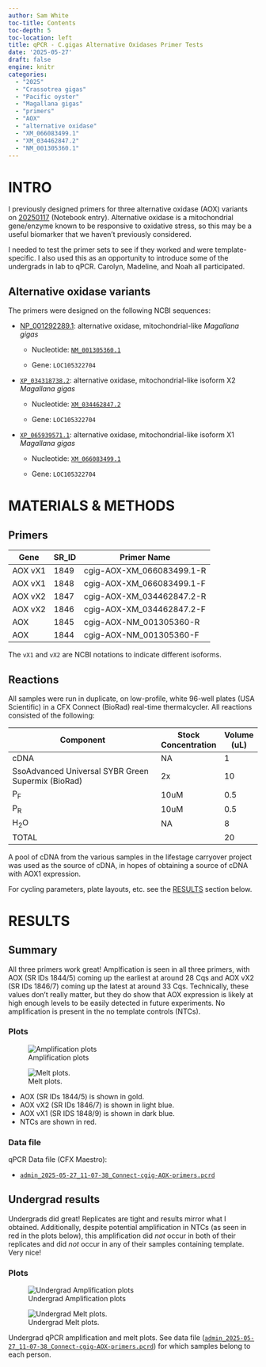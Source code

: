 ```yaml
---
author: Sam White
toc-title: Contents
toc-depth: 5
toc-location: left
title: qPCR - C.gigas Alternative Oxidases Primer Tests
date: '2025-05-27'
draft: false
engine: knitr
categories: 
  - "2025"
  - "Crassotrea gigas"
  - "Pacific oyster"
  - "Magallana gigas"
  - "primers"
  - "AOX"
  - "alternative oxidase"
  - "XM_066083499.1"
  - "XM_034462847.2"
  - "NM_001305360.1"
---
```

# INTRO

I previously designed primers for three alternative oxidase (AOX) variants on [20250117](../2025-01-17-Primer-Design---C.gigas-Alternative-Oxidase-AOX-Variants-Using-Primer3/index.qmd) (Notebook entry). Alternative oxidase is a mitochondrial gene/enzyme known to be
responsive to oxidative stress, so this may be a useful biomarker that
we haven’t previously considered.

I needed to test the primer sets to see if they worked and were template-specific. I also used this as an opportunity to introduce some of the undergrads in lab to qPCR. Carolyn, Madeline, and Noah all participated.


## Alternative oxidase variants

The primers were designed on the following NCBI sequences:

- [NP_001292289.1](https://www.ncbi.nlm.nih.gov/protein/NP_001292289.1?report=genbank&log$=protalign&blast_rank=1&RID=SMV9RMT6013):
  alternative oxidase, mitochondrial-like _Magallana gigas_

  - Nucleotide:
    [`NM_001305360.1`](https://www.ncbi.nlm.nih.gov/nuccore/NM_001305360.1)

  - Gene: `LOC105322704`

- [`XP_034318738.2`](https://www.ncbi.nlm.nih.gov/protein/XP_034318738.2?report=genbank&log$=protalign&blast_rank=2&RID=SMV9RMT6013):
  alternative oxidase, mitochondrial-like isoform X2 _Magallana
  gigas_

  - Nucleotide:
    [`XM_034462847.2`](https://www.ncbi.nlm.nih.gov/nuccore/XM_034462847.2)

  - Gene: `LOC105322704`

- [`XP_065939571.1`](https://www.ncbi.nlm.nih.gov/protein/XP_065939571.1?report=genbank&log$=protalign&blast_rank=3&RID=SMV9RMT6013):
  alternative oxidase, mitochondrial-like isoform X1 _Magallana
  gigas_

  - Nucleotide:
    [`XM_066083499.1`](https://www.ncbi.nlm.nih.gov/nuccore/XM_066083499.1)

  - Gene: `LOC105322704`

# MATERIALS & METHODS

## Primers

| Gene    | SR_ID | Primer Name               |
|---------|-------|---------------------------|
| AOX vX1 | 1849  | cgig-AOX-XM_066083499.1-R |
| AOX vX1 | 1848  | cgig-AOX-XM_066083499.1-F |
| AOX vX2 | 1847  | cgig-AOX-XM_034462847.2-R |
| AOX vX2 | 1846  | cgig-AOX-XM_034462847.2-F |
| AOX     | 1845  | cgig-AOX-NM_001305360-R   |
| AOX     | 1844  | cgig-AOX-NM_001305360-F   |

::: {.callout-note}
The `vX1` and `vX2` are NCBI notations to indicate different isoforms.
:::

## Reactions

All samples were run in duplicate, on low-profile, white 96-well plates (USA Scientific) in a CFX Connect (BioRad) real-time thermalcycler. All reactions consisted of the following:

| Component                                          | Stock Concentration | Volume (uL) |
|----------------------------------------------------|---------------------|-------------|
| cDNA                                               | NA                  | 1           |
| SsoAdvanced Universal SYBR Green Supermix (BioRad) | 2x                  | 10          |
| P<sub>F</sub>                                      | 10uM                | 0.5         |
| P<sub>R</sub>                                      | 10uM                | 0.5         |
| H<sub>2</sub>O                                     | NA                  | 8           |
| TOTAL                                              |                     | 20          |

A pool of cDNA from the various samples in the lifestage carryover project was used as the source of cDNA, in hopes of obtaining a source of cDNA with AOX1 expression. 

For cycling parameters, plate layouts, etc. see the [RESULTS](#results) section below.

# RESULTS

## Summary

All three primers work great! Amplfication is seen in all three primers, with AOX (SR IDs 1844/5) coming up the earliest at around 28 Cqs and AOX vX2 (SR IDs 1846/7) coming up the latest at around 33 Cqs. Technically, these values don't really matter, but they do show that AOX expression is likely at high enough levels to be easily detected in future experiments. No amplification is present in the no template controls (NTCs).


### Plots

::: {layout-ncol="2"}
![Amplification plots](./20250527-cgig-aox-amp-plots-sam.png){#fig-amp-plots-sam fig-alt="qPCR amplification plots. AOX (SR IDs 1844/5) is shown in gold. AOX vX2 (SR IDs 1846/7) is shown in light blue. AOX vX1 (SR IDS 1848/9) is shown in dark blue. No amplification seen in the NTCs." .lightbox}

![Melt plots.](./20250527-cgig-aox-melt-plots-sam.png){#fig-melt-plots-sam fig-alt="qPCR melt plots. AOX (SR IDs 1844/5) is shown in gold. AOX vX2 (SR IDs 1846/7) is shown in light blue. AOX vX1 (SR IDS 1848/9) is shown in dark blue. No amplification seen in the NTCs." .lightbox}

- AOX (SR IDs 1844/5) is shown in gold.
- AOX vX2 (SR IDs 1846/7) is shown in light blue.
- AOX vX1 (SR IDS 1848/9) is shown in dark blue.
- NTCs are shown in red.
:::

### Data file

qPCR Data file (CFX Maestro):

- [`admin_2025-05-27_11-07-38_Connect-cgig-AOX-primers.pcrd`](./admin_2025-05-27_11-07-38_Connect-cgig-AOX-primers.pcrd)

## Undergrad results

Undergrads did great! Replicates are tight and results mirror what I obtained. Additionally, despite potential amplification in NTCs (as seen in red in the plots below), this amplification did _not_ occur in both of their replicates and did _not_ occur in any of their samples containing template. Very nice!

### Plots

::: {layout-ncol="2"}
![Undergrad Amplification plots](./20250527-cgig-aox-amp-plots-undergrads.png){#fig-amp-plots-undergrads fig-alt="Undergrad qPCR amplification plots." .lightbox}

![Undergrad Melt plots.](./20250527-cgig-aox-melt-plots-undergrads.png){#fig-melt-plots-undergrads fig-alt="Undergrad qPCR melt plots." .lightbox}

Undergrad qPCR amplification and melt plots. See data file ([`admin_2025-05-27_11-07-38_Connect-cgig-AOX-primers.pcrd`](./admin_2025-05-27_11-07-38_Connect-cgig-AOX-primers.pcrd)) for which samples belong to each person.
:::